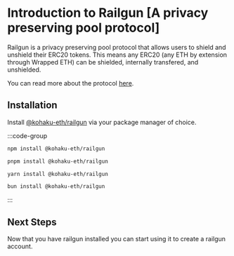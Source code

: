 # Introduction to Railgun [A privacy preserving pool protocol]

Railgun is a privacy preserving pool protocol that allows users to shield and unshield their ERC20 tokens.
This means any ERC20 (any ETH by extension through Wrapped ETH) can be shielded, internally transfered, and unshielded.

You can read more about the protocol [here](https://railgun.org).

## Installation

Install [@kohaku-eth/railgun](https://www.npmjs.com/package/@kohaku-eth/railgun) via your package manager of choice.

:::code-group

```bash [npm]
npm install @kohaku-eth/railgun
```

```bash [pnpm]
pnpm install @kohaku-eth/railgun
```

```bash [yarn]
yarn install @kohaku-eth/railgun
```

```bash [bun]
bun install @kohaku-eth/railgun
```

:::

## Next Steps

Now that you have railgun installed you can start using it to create a railgun account.